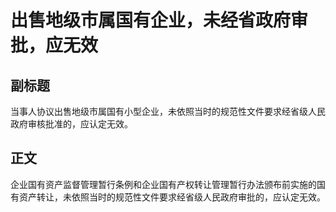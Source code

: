 # 出售地级市属国有企业，未经省政府审批，应无效
## 副标题
当事人协议出售地级市属国有小型企业，未依照当时的规范性文件要求经省级人民政府审核批准的，应认定无效。
## 正文
企业国有资产监督管理暂行条例和企业国有产权转让管理暂行办法颁布前实施的国有资产转让，未依照当时的规范性文件要求经省级人民政府审批的，应认定无效。